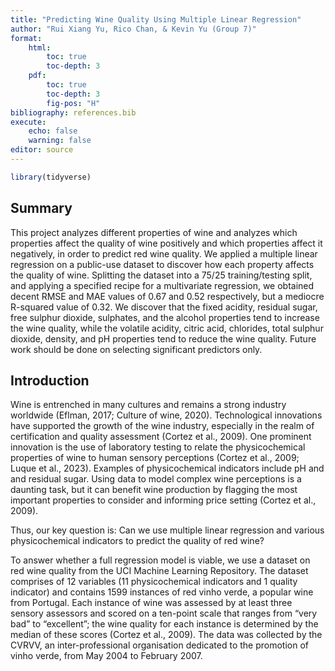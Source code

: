 ```yaml
---
title: "Predicting Wine Quality Using Multiple Linear Regression"
author: "Rui Xiang Yu, Rico Chan, & Kevin Yu (Group 7)"
format: 
    html:
        toc: true
        toc-depth: 3
    pdf:
        toc: true
        toc-depth: 3 
        fig-pos: "H"
bibliography: references.bib
execute:
    echo: false
    warning: false
editor: source
---
```


```r
library(tidyverse)
```

## Summary
This project analyzes different properties of wine and analyzes which properties affect the quality of wine positively and which properties affect it negatively, in order to predict red wine quality. We applied a multiple linear regression on a public-use dataset to discover how each property affects the quality of wine. Splitting the dataset into a 75/25 training/testing split, and applying a specified recipe for a multivariate regression, we obtained decent RMSE and MAE values of 0.67 and 0.52 respectively, but a mediocre R-squared value of 0.32. We discover that the fixed acidity, residual sugar, free sulphur dioxide, sulphates, and the alcohol properties tend to increase the wine quality, while the volatile acidity, citric acid, chlorides, total sulphur dioxide, density, and pH properties tend to reduce the wine quality. Future work should be done on selecting significant predictors only.

## Introduction
Wine is entrenched in many cultures and remains a strong industry worldwide (Eflman, 2017; Culture of wine, 2020). Technological innovations have supported the growth of the wine industry, especially in the realm of certification and quality assessment (Cortez et al., 2009). One prominent innovation is the use of laboratory testing to relate the physicochemical properties of wine to human sensory perceptions (Cortez et al., 2009; Luque et al., 2023). Examples of physicochemical indicators include pH and and residual sugar. Using data to model complex wine perceptions is a daunting task, but it can benefit wine production by flagging the most important properties to consider and informing price setting (Cortez et al., 2009).

Thus, our key question is: Can we use multiple linear regression and various physicochemical indicators to predict the quality of red wine?

To answer whether a full regression model is viable, we use a dataset on red wine quality from the UCI Machine Learning Repository. The dataset comprises of 12 variables (11 physicochemical indicators and 1 quality indicator) and contains 1599 instances of red vinho verde, a popular wine from Portugal. Each instance of wine was assessed by at least three sensory assessors and scored on a ten-point scale that ranges from "very bad" to "excellent"; the wine quality for each instance is determined by the median of these scores (Cortez et al., 2009). The data was collected by the CVRVV, an inter-professional organisation dedicated to the promotion of vinho verde, from May 2004 to February 2007.
